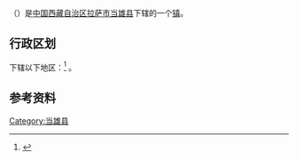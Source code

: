 {{中国乡级行政区|54/01/22/100/000}}
'''{{PAGENAMEBASE}}'''（{{bo|z=འདམ་ཆུ་ཁ།|w='dam chu kha}}）是[[中华人民共和国|中国]][[西藏自治区|西藏自治区]][[拉萨市|拉萨市]][[当雄县|当雄县]]下辖的一个[[行政建制镇|镇]]。

== 行政区划 ==
{{PAGENAMEBASE}}下辖以下地区：<ref>{{PRC admin/ref sgc|54/01/22/100/000}}</ref>
{{PRC admin/children|54/01/22/100/000}}。

== 参考资料 ==
{{reflist}}

{{西藏行政区划小作品}}
{{当雄县行政区划}}

[[Category:当雄县|Category:当雄县]]